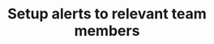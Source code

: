 ---
title: 'Setup alerts to relevant team members'
description: 'Display inline code and code blocks'
icon: 'bell'
---